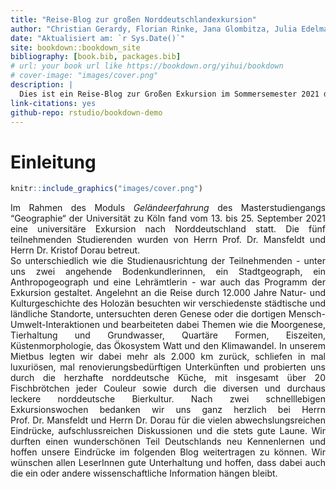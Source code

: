 ```yaml
--- 
title: "Reise-Blog zur großen Norddeutschlandexkursion"
author: "Christian Gerardy, Florian Rinke, Jana Glombitza, Julia Edelmann, Maren Hövels"
date: "Aktualisiert am: `r Sys.Date()`"
site: bookdown::bookdown_site
bibliography: [book.bib, packages.bib]
# url: your book url like https://bookdown.org/yihui/bookdown
# cover-image: "images/cover.png"
description: |
  Dies ist ein Reise-Blog zur Großen Exkursion im Sommersemester 2021 des Geographischen Institutes der Universität zu Köln.
link-citations: yes
github-repo: rstudio/bookdown-demo
---
```


# Einleitung {-}

<div style="text-align: justify">

```r
knitr::include_graphics("images/cover.png")
```

Im Rahmen des Moduls *Geländeerfahrung* des Masterstudiengangs "Geographie“ der Universität zu Köln fand vom 13. bis 25. September 2021 eine universitäre Exkursion nach Norddeutschland statt. Die fünf teilnehmenden Studierenden wurden von Herrn Prof. Dr. Mansfeldt und Herrn Dr. Kristof Dorau betreut.  
So unterschiedlich wie die Studienausrichtung der Teilnehmenden - unter uns zwei angehende Bodenkundlerinnen, ein Stadtgeograph, ein Anthropogeograph und eine Lehrämtlerin - war auch das Programm der Exkursion gestaltet. Angelehnt an die Reise durch 12.000 Jahre Natur- und Kulturgeschichte des Holozän besuchten wir verschiedenste städtische und ländliche Standorte, untersuchten deren Genese oder die dortigen Mensch-Umwelt-Interaktionen und bearbeiteten dabei Themen wie die Moorgenese, Tierhaltung und Grundwasser, Quartäre Formen, Eiszeiten, Küstenmorphologie, das Ökosystem Watt und den Klimawandel.
In unserem Mietbus legten wir dabei mehr als 2.000 km zurück, schliefen in mal luxuriösen, mal renovierungsbedürftigen Unterkünften und probierten uns durch die herzhafte norddeutsche Küche, mit insgesamt über 20 Fischbrötchen jeder Couleur sowie durch die diversen und durchaus leckere norddeutsche Bierkultur. 
Nach zwei schnelllebigen Exkursionswochen bedanken wir uns ganz herzlich bei Herrn Prof. Dr. Mansfeldt und Herrn Dr. Dorau für die vielen abwechslungsreichen Eindrücke, aufschlussreichen Diskussionen und die stets gute Laune. Wir durften einen wunderschönen Teil Deutschlands neu Kennenlernen und hoffen unsere Eindrücke im folgenden Blog weitertragen zu können. Wir wünschen allen LeserInnen gute Unterhaltung und hoffen, dass dabei auch die ein oder andere wissenschaftliche Information hängen bleibt. 

</div>

